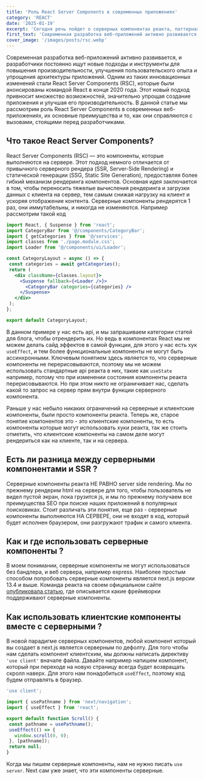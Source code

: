 ```yaml
---
title: 'Роль React Server Components в современных приложениях'
category: 'REACT'
date: '2025-01-19'
excerpt: 'Cегодня речь пойдет о серверных компонентах реакта, паттернах их использования, возможностях  преимуществах и возможностях.'
first_text: 'Современная разработка веб-приложений активно развивается, и разработчики постоянно ищут новые подходы и инструменты для повышения производительности, улучшения пользовательского опыта и упрощения архитектуры приложений. Одним из таких инновационных изменений стали React Server Components (RSC), которые были анонсированы командой React в конце 2020 года.'
cover_image: '/images/posts/rsc.webp'
---
```


Современная разработка веб-приложений активно развивается, и разработчики постоянно
ищут новые подходы и инструменты для повышения производительности,
улучшения пользовательского опыта и упрощения архитектуры приложений.
Одним из таких инновационных изменений стали React Server Components (RSC),
которые были анонсированы командой React в конце 2020 года.
Этот новый подход привносит множество возможностей, значительно упрощая создание приложения
и улучшая его производительность. В данной статье мы рассмотрим роль React Server Components
в современных веб-приложениях, их основные преимущества и то, как они справляются с вызовами,
стоящими перед разработчиками.

## Что такое React Server Components?

React Server Components (RSC) — это компоненты, которые выполняются на сервере.
Этот подход немного отличается от привычного серверного рендера (SSR, Server-Side Rendering)
и статической генерации (SSG, Static Site Generation), предоставляя более гибкий механизм рендеринга компонентов.
Основная идея заключается в том, чтобы переносить тяжелые вычисления рендеринга и загрузки данных с клиента на сервер,
тем самым снижая нагрузку на клиент и ускоряя отображение контента.
Серверные компоненты рендерятся 1 раз, они иммутабельны, и никогда не изменяются. Например рассмотрим такой код

 ```jsx showLineNumbers
import React, { Suspense } from 'react';
import CategoryBar from '@/components/CategoryBar';
import { getCategories } from '@/services';
import classes from './page.module.css';
import Loader from '@/components/ui/Loader';

const CategoryLayout = async () => {
  const categories = await getCategories();
  return (
    <div className={classes.layout}>
      <Suspense fallback={<Loader />}>
        <CategoryBar categories={categories} />
      </Suspense>
    </div>
  );
};

export default CategoryLayout;
```

В данном примере у нас есть api, и мы запрашиваем категории статей для блога, чтобы отрендерить их.
Но ведь в компонентах React мы не можем делать сайд эффектов в самой функции,
для этого у нас есть хук `useEffect`, и тем более функциональные компоненты не могут быть
ассинхронными. Ключевым понятием здесь является то, что серверные компоненты не перерисовываются,
поэтому мы не можем использовать стандартные api реакта в них, такие как `useState` например, потому что
при изменении состояния компоненты реакта перерисовываются. Но при этом никто не ограничивает нас, сделать
какой то запрос на сервер прям внутри функции серверного компонента.

Раньше у нас небыло никаких ограничений на серверные и клиентские компоненты, были просто компоненты реакта.
Теперь же, старое понятие компонентов это - это клиентские компоненты, то есть компоненты которые могут
использовать хуки реакта, так же стоить отметить, что клиентские компоненты на самом деле могут рендериться
как на клиенте, так и на сервера.

## Есть ли разница между серверными компонентами и SSR ?

Серверные компоненты реакта НЕ РАВНО server side rendering. Мы по прежнему рендерим html на сервере
для того, чтобы пользователь не видел пустой экран, пока грузится js, и мы по прежнему получаем все
преимущества SEO при поиске наших приложений в популярных поисковиках. Стоит различать эти понятия,
еще раз - серверные компоненты выполняются НА СЕРВЕРЕ, они не входят в код, который будет исполнен браузером,
они разгружают трафик и самого клиента.

## Как и где использовать серверные компоненты ?

В моем понимании, серверные компоненты не могут использоваться без бандлера, и веб сервера, например express.
Наиболее простым способом попробовать серверные компоненты является next.js версии 13.4 и выше.
Команда реакта на своем официальном сайте <a href="https://react.dev/learn/start-a-new-react-project#bleeding-edge-react-frameworks" target="_blank" rel="noopener noreferrer">опубликовала статью</a>,
где описывается какие фреймворки поддерживают серверные компоненты.

## Как использовать клиентские компоненты вместе с серверными ?

В новой парадигме серверных компонентов, любой компонент который вы создает в next.js является
серверным по дефолту. Для того чтобы нам сделать компонент клиентским, мы должны написать директиву
`'use client'` вначале файла. Давайте например напишем компонент, который при переходе на новую страницу
всегда будет возвращать скролл наверх. Для этого нам понадобиться `useEffect`, поэтому код будем отправлять в браузер.

 ```jsx showLineNumbers
'use client';

import { usePathname } from 'next/navigation';
import { useEffect } from 'react';

export default function Scroll() {
  const pathname = usePathname();
  useEffect(() => {
    window.scroll(0, 0);
  }, [pathname]);
  return null;
}
 ```

Когда мы пишем серверные компоненты, нам не нужно писать `use server`. Next сам уже знает, что эти
компоненты серверные.
